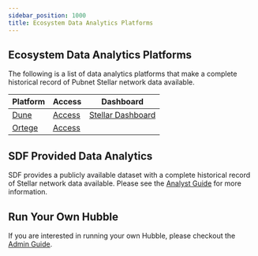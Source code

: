 ```yaml
---
sidebar_position: 1000
title: Ecosystem Data Analytics Platforms
---
```


## Ecosystem Data Analytics Platforms

The following is a list of data analytics platforms that make a complete historical record of Pubnet Stellar network data available.

| Platform | Access | Dashboard |
| --- | --- | --- |
| [Dune](https://docs.dune.com/home) | [Access](https://dune.com/) | [Stellar Dashboard](https://dune.com/scoffie/stellar) |
| [Ortege](https://www.ortege.ai/) | [Access](https://app.ortege.ai/login/) |  |

## SDF Provided Data Analytics

SDF provides a publicly available dataset with a complete historical record of Stellar network data available. Please see the [Analyst Guide](./analyst-guide) for more information.

## Run Your Own Hubble

If you are interested in running your own Hubble, please checkout the [Admin Guide](./admin-guide).
